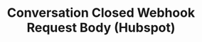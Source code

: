 ---
title: 'Conversation Closed Webhook Request Body (Hubspot)'
openapi: '/open-api-files/treble-api-en.json POST /webhooks/on-conversation-closed-hubspot'
--- 